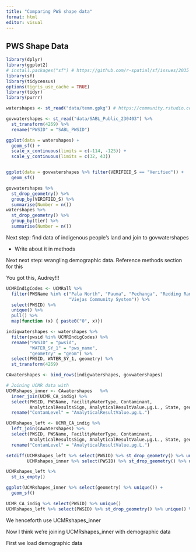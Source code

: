 ```yaml
---
title: "Comparing PWS shape data"
format: html
editor: visual
---
```


## PWS Shape Data

```r
library(dplyr)
library(ggplot2)
# install.packages("sf") # https://github.com/r-spatial/sf/issues/2035
library(sf)
library(tidycensus)
options(tigris_use_cache = TRUE)
library(tidyr)
library(purrr)
```

```r
watershapes <- st_read("data/temm.gpkg") # https://community.rstudio.com/t/how-to-open-a-geopackage-file/41027

```

```r
govwatershapes <- st_read("data/SABL_Public_230403") %>% 
  st_transform(4269) %>% 
  rename("PWSID" = "SABL_PWSID")

```

```r

ggplot(data = watershapes) +
  geom_sf() +
  scale_x_continuous(limits = c(-114, -125)) + 
  scale_y_continuous(limits = c(32, 43))


ggplot(data = govwatershapes %>% filter(VERIFIED_S == "Verified")) +
  geom_sf()

govwatershapes %>% 
  st_drop_geometry() %>% 
  group_by(VERIFIED_S) %>% 
  summarise(Number = n())
watershapes %>%
  st_drop_geometry() %>% 
  group_by(tier) %>% 
  summarise(Number = n())
```

Next step: find data of indigenous people's land and join to govwatershapes

-   Write about it in methods

Next next step: wrangling demographic data. Reference methods section for this

You got this, Audrey!!!

```r
UCMRIndigCodes <- UCMRall %>% 
  filter(PWSName %in% c("Pala North", "Pauma", "Pechanga", "Redding Rancheria", 
                        "Viejas Community System")) %>% 
  select(PWSID) %>% 
  unique() %>% 
  pull() %>% 
  map(function (x) { paste0("0", x)})

indigwatershapes <- watershapes %>% 
  filter(pwsid %in% UCMRIndigCodes) %>% 
  rename("PWSID" = "pwsid",
         "WATER_SY_1" = "pws_name",
         "geometry" = "geom") %>% 
  select(PWSID, WATER_SY_1, geometry) %>% 
  st_transform(4269)

CAwatershapes <- bind_rows(indigwatershapes, govwatershapes)

```

```r
# Joining UCMR data with 
UCMRshapes_inner <- CAwatershapes   %>% 
  inner_join(UCMR_CA_indig) %>% 
  select(PWSID, PWSName, FacilityWaterType, Contaminant, 
         AnalyticalResultsSign, AnalyticalResultValue.µg.L., State, geometry) %>% 
  rename("ContamLevel" = "AnalyticalResultValue.µg.L.")

UCMRshapes_left <- UCMR_CA_indig %>% 
  left_join(CAwatershapes) %>% 
  select(PWSID, PWSName, FacilityWaterType, Contaminant, 
         AnalyticalResultsSign, AnalyticalResultValue.µg.L., State, geometry) %>% 
  rename("ContamLevel" = "AnalyticalResultValue.µg.L.")

setdiff(UCMRshapes_left %>% select(PWSID) %>% st_drop_geometry() %>% unique() %>% pull(), 
        UCMRshapes_inner %>% select(PWSID) %>% st_drop_geometry() %>% unique() %>% pull())

UCMRshapes_left %>% 
  st_is_empty()

ggplot(UCMRshapes_inner %>% select(geometry) %>% unique()) +
  geom_sf()

UCMR_CA_indig %>% select(PWSID) %>% unique()
UCMRshapes_left %>% select(PWSID) %>% st_drop_geometry() %>% unique() %>% pull() %>% length()


```

We henceforth use UCMRshapes_inner

Now I think we're joining UCMRshapes_inner with demographic data

First we load demographic data

```r


```
